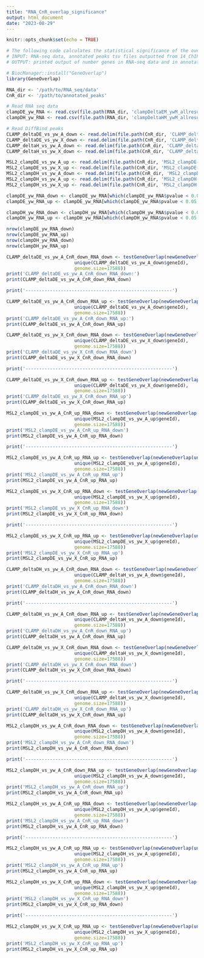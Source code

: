 ```yaml
---
title: "RNA_CnR_overlap_significance"
output: html_document
date: "2023-08-29"
---
```


```r
knitr::opts_chunk$set(echo = TRUE)
```

```r
# The following code calculates the statistical significance of the overlaps between RNA-seq genes and annotated genes from CUT&RUN using the GeneOverlap library
# INPUT: RNA-seq data, annotated peaks tsv files outputted from 14_ChIPseeker.Rmd
# OUTPUT: printed output of number genes in RNA-seq data and in annotated peaks, number of overlaps between the two, p-values as well as other information (see example output png)
```

```r
# BiocManager::install("GeneOverlap")
library(GeneOverlap)
```

```r
RNA_dir <- '/path/to/RNA_seq/data'
CnR_dir <- '/path/to/annotated_peaks'
```

```r
# Read RNA seq data
clampDE_yw_RNA <- read.csv(file.path(RNA_dir, 'clampDeltaEM_ywM_allresults.csv'))
clampDH_yw_RNA <- read.csv(file.path(RNA_dir, 'clampDeltaHM_ywM_allresults.csv'))

# Read DiffBind peaks
CLAMP_deltaDE_vs_yw_A_down <- read.delim(file.path(CnR_dir, 'CLAMP_deltaDE-deltaDE_vs_yw_males_autosomes_down.tsv'), sep='\t')
CLAMP_deltaDE_vs_yw_X_down <- read.delim(file.path(CnR_dir, 'CLAMP_deltaDE-deltaDE_vs_yw_males_chrX_down.tsv'), sep='\t')
CLAMP_deltaH_vs_yw_A_down <- read.delim(file.path(CnR_dir, 'CLAMP_deltaH-deltaH_vs_yw_males_autosome_down.tsv'), sep='\t')
CLAMP_deltaH_vs_yw_X_down <- read.delim(file.path(CnR_dir, 'CLAMP_deltaH-deltaH_vs_yw_males_chrX_down.tsv'), sep='\t')

MSL2_clampDE_vs_yw_A_up <- read.delim(file.path(CnR_dir, 'MSL2_clampDE-clampDE_vs_yw_males_autosomes_up.tsv'), sep='\t')
MSL2_clampDE_vs_yw_X_up <- read.delim(file.path(CnR_dir, 'MSL2_clampDE-clampDE_vs_yw_males_chrX_up.tsv'), sep='\t')
MSL2_clampDH_vs_yw_A_down <- read.delim(file.path(CnR_dir, 'MSL2_clampDH-clampDH_vs_yw_males_autosomes_down.tsv'), sep='\t')
MSL2_clampDH_vs_yw_A_up <- read.delim(file.path(CnR_dir, 'MSL2_clampDH-clampDH_vs_yw_males_autosomes_up.tsv'), sep='\t')
MSL2_clampDH_vs_yw_X_up <- read.delim(file.path(CnR_dir, 'MSL2_clampDH-clampDH_vs_yw_males_chrX_up.tsv'), sep='\t')
```

```r
clampDE_yw_RNA_down <- clampDE_yw_RNA[which(clampDE_yw_RNA$pvalue < 0.05 & clampDE_yw_RNA$log2FoldChange < 0), ]
clampDE_yw_RNA_up <- clampDE_yw_RNA[which(clampDE_yw_RNA$pvalue < 0.05 & clampDE_yw_RNA$log2FoldChange > 0), ]

clampDH_yw_RNA_down <- clampDH_yw_RNA[which(clampDH_yw_RNA$pvalue < 0.05 & clampDH_yw_RNA$log2FoldChange < 0), ]
clampDH_yw_RNA_up <- clampDH_yw_RNA[which(clampDH_yw_RNA$pvalue < 0.05 & clampDH_yw_RNA$log2FoldChange > 0), ]

nrow(clampDE_yw_RNA_down)
nrow(clampDE_yw_RNA_up)
nrow(clampDH_yw_RNA_down)
nrow(clampDH_yw_RNA_up)
```

```r
CLAMP_deltaDE_vs_yw_A_CnR_down_RNA_down <- testGeneOverlap(newGeneOverlap(unique(clampDE_yw_RNA_down$row),
                         unique(CLAMP_deltaDE_vs_yw_A_down$geneId),
                         genome.size=17588))
print('CLAMP_deltaDE_vs_yw_A_CnR_down_RNA_down:')
print(CLAMP_deltaDE_vs_yw_A_CnR_down_RNA_down)

print('------------------------------------------------------')

CLAMP_deltaDE_vs_yw_A_CnR_down_RNA_up <- testGeneOverlap(newGeneOverlap(unique(clampDE_yw_RNA_up$row),
                         unique(CLAMP_deltaDE_vs_yw_A_down$geneId),
                         genome.size=17588))
print('CLAMP_deltaDE_vs_yw_A_CnR_down_RNA_up:')
print(CLAMP_deltaDE_vs_yw_A_CnR_down_RNA_up)
```
```r
CLAMP_deltaDE_vs_yw_X_CnR_down_RNA_down <- testGeneOverlap(newGeneOverlap(unique(clampDE_yw_RNA_down$row),
                         unique(CLAMP_deltaDE_vs_yw_X_down$geneId),
                         genome.size=17588))
print('CLAMP_deltaDE_vs_yw_X_CnR_down_RNA_down')
print(CLAMP_deltaDE_vs_yw_X_CnR_down_RNA_down)

print('------------------------------------------------------')

CLAMP_deltaDE_vs_yw_X_CnR_down_RNA_up <- testGeneOverlap(newGeneOverlap(unique(clampDE_yw_RNA_up$row),
                         unique(CLAMP_deltaDE_vs_yw_X_down$geneId),
                         genome.size=17588))
print('CLAMP_deltaDE_vs_yw_X_CnR_down_RNA_up')
print(CLAMP_deltaDE_vs_yw_X_CnR_down_RNA_up)
```

```r
MSL2_clampDE_vs_yw_A_CnR_up_RNA_down <- testGeneOverlap(newGeneOverlap(unique(clampDE_yw_RNA_down$row),
                         unique(MSL2_clampDE_vs_yw_A_up$geneId),
                         genome.size=17588))
print('MSL2_clampDE_vs_yw_A_CnR_up_RNA_down')
print(MSL2_clampDE_vs_yw_A_CnR_up_RNA_down)

print('------------------------------------------------------')

MSL2_clampDE_vs_yw_A_CnR_up_RNA_up <- testGeneOverlap(newGeneOverlap(unique(clampDE_yw_RNA_up$row),
                         unique(MSL2_clampDE_vs_yw_A_up$geneId),
                         genome.size=17588))
print('MSL2_clampDE_vs_yw_A_CnR_up_RNA_up')
print(MSL2_clampDE_vs_yw_A_CnR_up_RNA_up)
```

```r
MSL2_clampDE_vs_yw_X_CnR_up_RNA_down <- testGeneOverlap(newGeneOverlap(unique(clampDE_yw_RNA_down$row),
                         unique(MSL2_clampDE_vs_yw_X_up$geneId),
                         genome.size=17588))
print('MSL2_clampDE_vs_yw_X_CnR_up_RNA_down')
print(MSL2_clampDE_vs_yw_X_CnR_up_RNA_down)

print('------------------------------------------------------')

MSL2_clampDE_vs_yw_X_CnR_up_RNA_up <- testGeneOverlap(newGeneOverlap(unique(clampDE_yw_RNA_up$row),
                         unique(MSL2_clampDE_vs_yw_X_up$geneId),
                         genome.size=17588))
print('MSL2_clampDE_vs_yw_X_CnR_up_RNA_up')
print(MSL2_clampDE_vs_yw_X_CnR_up_RNA_up)
```

```r
CLAMP_deltaDH_vs_yw_A_CnR_down_RNA_down <- testGeneOverlap(newGeneOverlap(unique(clampDH_yw_RNA_down$row),
                         unique(CLAMP_deltaH_vs_yw_A_down$geneId),
                         genome.size=17588))
print('CLAMP_deltaDH_vs_yw_A_CnR_down_RNA_down')
print(CLAMP_deltaDH_vs_yw_A_CnR_down_RNA_down)

print('------------------------------------------------------')

CLAMP_deltaDH_vs_yw_A_CnR_down_RNA_up <- testGeneOverlap(newGeneOverlap(unique(clampDH_yw_RNA_up$row),
                         unique(CLAMP_deltaH_vs_yw_A_down$geneId),
                         genome.size=17588))
print('CLAMP_deltaDH_vs_yw_A_CnR_down_RNA_up')
print(CLAMP_deltaDH_vs_yw_A_CnR_down_RNA_up)
```

```r
CLAMP_deltaDH_vs_yw_X_CnR_down_RNA_down <- testGeneOverlap(newGeneOverlap(unique(clampDH_yw_RNA_down$row),
                         unique(CLAMP_deltaH_vs_yw_X_down$geneId),
                         genome.size=17588))
print('CLAMP_deltaDH_vs_yw_X_CnR_down_RNA_down')
print(CLAMP_deltaDH_vs_yw_X_CnR_down_RNA_down)

print('------------------------------------------------------')

CLAMP_deltaDH_vs_yw_X_CnR_down_RNA_up <- testGeneOverlap(newGeneOverlap(unique(clampDH_yw_RNA_up$row),
                         unique(CLAMP_deltaH_vs_yw_X_down$geneId),
                         genome.size=17588))
print('CLAMP_deltaDH_vs_yw_X_CnR_down_RNA_up')
print(CLAMP_deltaDH_vs_yw_X_CnR_down_RNA_up)
```

```r
MSL2_clampDH_vs_yw_A_CnR_down_RNA_down <- testGeneOverlap(newGeneOverlap(unique(clampDH_yw_RNA_down$row),
                         unique(MSL2_clampDH_vs_yw_A_down$geneId),
                         genome.size=17588))
print('MSL2_clampDH_vs_yw_A_CnR_down_RNA_down')
print(MSL2_clampDH_vs_yw_A_CnR_down_RNA_down)

print('------------------------------------------------------')

MSL2_clampDH_vs_yw_A_CnR_down_RNA_up <- testGeneOverlap(newGeneOverlap(unique(clampDH_yw_RNA_up$row),
                         unique(MSL2_clampDH_vs_yw_A_down$geneId),
                         genome.size=17588))
print('MSL2_clampDH_vs_yw_A_CnR_down_RNA_up')
print(MSL2_clampDH_vs_yw_A_CnR_down_RNA_up)
```

```r
MSL2_clampDH_vs_yw_A_CnR_up_RNA_down <- testGeneOverlap(newGeneOverlap(unique(clampDH_yw_RNA_down$row),
                         unique(MSL2_clampDH_vs_yw_A_up$geneId),
                         genome.size=17588))
print('MSL2_clampDH_vs_yw_A_CnR_up_RNA_down')
print(MSL2_clampDH_vs_yw_A_CnR_up_RNA_down)

print('------------------------------------------------------')

MSL2_clampDH_vs_yw_A_CnR_up_RNA_up <- testGeneOverlap(newGeneOverlap(unique(clampDH_yw_RNA_up$row),
                         unique(MSL2_clampDH_vs_yw_A_up$geneId),
                         genome.size=17588))
print('MSL2_clampDH_vs_yw_A_CnR_up_RNA_up')
print(MSL2_clampDH_vs_yw_A_CnR_up_RNA_up)
```

```r
MSL2_clampDH_vs_yw_X_CnR_up_RNA_down <- testGeneOverlap(newGeneOverlap(unique(clampDH_yw_RNA_down$row),
                         unique(MSL2_clampDH_vs_yw_X_up$geneId),
                         genome.size=17588))
print('MSL2_clampDH_vs_yw_X_CnR_up_RNA_down')
print(MSL2_clampDH_vs_yw_X_CnR_up_RNA_down)

print('------------------------------------------------------')

MSL2_clampDH_vs_yw_X_CnR_up_RNA_up <- testGeneOverlap(newGeneOverlap(unique(clampDH_yw_RNA_up$row),
                         unique(MSL2_clampDH_vs_yw_X_up$geneId),
                         genome.size=17588))
print('MSL2_clampDH_vs_yw_X_CnR_up_RNA_up')
print(MSL2_clampDH_vs_yw_X_CnR_up_RNA_up)
```


